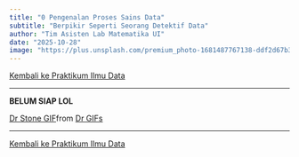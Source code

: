 ```yaml
---
title: "0 Pengenalan Proses Sains Data"
subtitle: "Berpikir Seperti Seorang Detektif Data"
author: "Tim Asisten Lab Matematika UI"
date: "2025-10-28"
image: "https://plus.unsplash.com/premium_photo-1681487767138-ddf2d67b35c1?ixlib=rb-4.1.0&ixid=M3wxMjA3fDB8MHxzZWFyY2h8NXx8ZGF0YSUyMHZpc3VhbGl6YXRpb258ZW58MHx8MHx8fDA%3D&fm=jpg&q=60&w=3000"
---
```


<a href="../ildat2025.qmd" class="btn btn-outline-primary mb-4">
<i class="fa-solid fa-arrow-left"></i> Kembali ke Praktikum Ilmu Data
</a>

---

<!-- Isi modul -->

**BELUM SIAP LOL**

<div class="tenor-gif-embed" data-postid="5211926416949197849" data-share-method="host" data-aspect-ratio="1.02469" data-width="50%"><a href="https://tenor.com/view/dr-stone-senkuu-tongue-gif-5211926416949197849">Dr Stone GIF</a>from <a href="https://tenor.com/search/dr-gifs">Dr GIFs</a></div> <script type="text/javascript" async src="https://tenor.com/embed.js"></script>


---

<a href="../ildat2025.qmd" class="btn btn-outline-primary mb-4">
<i class="fa-solid fa-arrow-left"></i> Kembali ke Praktikum Ilmu Data
</a>